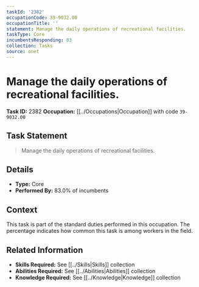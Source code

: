 ```yaml
---
taskId: '2382'
occupationCode: 39-9032.00
occupationTitle: ''
statement: Manage the daily operations of recreational facilities.
taskType: Core
incumbentsResponding: 83
collection: Tasks
source: onet
---
```

# Manage the daily operations of recreational facilities.

**Task ID:** 2382
**Occupation:** [[../Occupations|Occupation]] with code `39-9032.00`

## Task Statement

> Manage the daily operations of recreational facilities.

## Details

- **Type:** Core
- **Performed By:** 83.0% of incumbents

## Context

This task is part of the standard duties performed in this occupation. The percentage indicates how common this task is among workers in the field.

## Related Information

- **Skills Required:** See [[../Skills|Skills]] collection
- **Abilities Required:** See [[../Abilities|Abilities]] collection
- **Knowledge Required:** See [[../Knowledge|Knowledge]] collection
